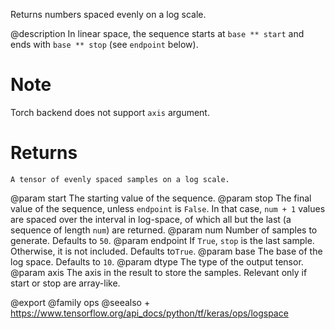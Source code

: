 Returns numbers spaced evenly on a log scale.

@description
In linear space, the sequence starts at `base ** start` and ends with
`base ** stop` (see `endpoint` below).

# Note
Torch backend does not support `axis` argument.

# Returns
    A tensor of evenly spaced samples on a log scale.

@param start The starting value of the sequence.
@param stop The final value of the sequence, unless `endpoint` is `False`.
    In that case, `num + 1` values are spaced over the interval in
    log-space, of which all but the last (a sequence of length `num`)
    are returned.
@param num Number of samples to generate. Defaults to `50`.
@param endpoint If `True`, `stop` is the last sample. Otherwise, it is not
    included. Defaults to`True`.
@param base The base of the log space. Defaults to `10`.
@param dtype The type of the output tensor.
@param axis The axis in the result to store the samples. Relevant only
    if start or stop are array-like.

@export
@family ops
@seealso
+ <https://www.tensorflow.org/api_docs/python/tf/keras/ops/logspace>
